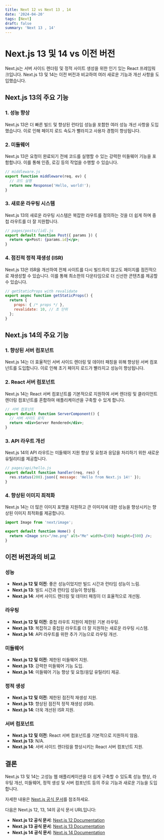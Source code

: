 ```yaml
---
title: Next 12 vs Next 13 , 14
date: '2024-04-20'
tags: [Next]
draft: false
summary: 'Next 13 , 14'
---
```



# Next.js 13 및 14 vs 이전 버전

Next.js는 서버 사이드 렌더링 및 정적 사이트 생성을 위한 인기 있는 React 프레임워크입니다. Next.js 13 및 14는 이전 버전과 비교하여 여러 새로운 기능과 개선 사항을 도입했습니다.

## Next.js 13의 주요 기능

### 1. 성능 향상
Next.js 13은 더 빠른 빌드 및 향상된 런타임 성능을 포함한 여러 성능 개선 사항을 도입했습니다. 이로 인해 페이지 로드 속도가 빨라지고 사용자 경험이 향상됩니다.

### 2. 미들웨어
Next.js 13은 요청이 완료되기 전에 코드를 실행할 수 있는 강력한 미들웨어 기능을 포함합니다. 이를 통해 인증, 로깅 등의 작업을 수행할 수 있습니다.

```jsx
// middleware.js
export function middleware(req, ev) {
  // 코드 실행
  return new Response('Hello, world!');
}
```

### 3. 새로운 라우팅 시스템
Next.js 13의 새로운 라우팅 시스템은 복잡한 라우트를 정의하는 것을 더 쉽게 하며 중첩 라우트를 더 잘 지원합니다.

```jsx
// pages/posts/[id].js
export default function Post({ params }) {
  return <p>Post: {params.id}</p>;
}
```

### 4. 점진적 정적 재생성 (ISR)
Next.js 13은 ISR을 개선하여 전체 사이트를 다시 빌드하지 않고도 페이지를 점진적으로 재생성할 수 있습니다. 이를 통해 최소한의 다운타임으로 더 신선한 콘텐츠를 제공할 수 있습니다.

```jsx
// getStaticProps with revalidate
export async function getStaticProps() {
  return {
    props: { /* props */ },
    revalidate: 10, // 초 단위
  };
}
```

## Next.js 14의 주요 기능

### 1. 향상된 서버 컴포넌트
Next.js 14는 더 효율적인 서버 사이드 렌더링 및 데이터 패칭을 위해 향상된 서버 컴포넌트를 도입합니다. 이로 인해 초기 페이지 로드가 빨라지고 성능이 향상됩니다.

### 2. React 서버 컴포넌트
Next.js 14는 React 서버 컴포넌트를 기본적으로 지원하여 서버 렌더링 및 클라이언트 렌더링 컴포넌트를 혼합하여 애플리케이션을 구축할 수 있게 합니다.

```jsx
// 서버 컴포넌트
export default function ServerComponent() {
  // 서버 사이드 로직
  return <div>Server Rendered</div>;
}
```

### 3. API 라우트 개선
Next.js 14의 API 라우트는 미들웨어 지원 향상 및 요청과 응답을 처리하기 위한 새로운 유틸리티를 제공합니다.

```jsx
// pages/api/hello.js
export default function handler(req, res) {
  res.status(200).json({ message: 'Hello from Next.js 14!' });
}
```

### 4. 향상된 이미지 최적화
Next.js 14는 더 많은 이미지 포맷을 지원하고 큰 이미지에 대한 성능을 향상시키는 향상된 이미지 최적화를 제공합니다.

```jsx
import Image from 'next/image';

export default function Home() {
  return <Image src="/me.png" alt="Me" width={500} height={500} />;
}
```

## 이전 버전과의 비교

### 성능
- **Next.js 12 및 이전**: 좋은 성능이었지만 빌드 시간과 런타임 성능이 느림.
- **Next.js 13**: 빌드 시간과 런타임 성능이 향상됨.
- **Next.js 14**: 서버 사이드 렌더링 및 데이터 패칭이 더 효율적으로 개선됨.

### 라우팅
- **Next.js 12 및 이전**: 중첩 라우트 지원이 제한된 기본 라우팅.
- **Next.js 13**: 복잡하고 중첩된 라우트를 더 잘 지원하는 새로운 라우팅 시스템.
- **Next.js 14**: API 라우트를 위한 추가 기능으로 라우팅 개선.

### 미들웨어
- **Next.js 12 및 이전**: 제한된 미들웨어 지원.
- **Next.js 13**: 강력한 미들웨어 기능 도입.
- **Next.js 14**: 미들웨어 기능 향상 및 요청/응답 유틸리티 제공.

### 정적 생성
- **Next.js 12 및 이전**: 제한된 점진적 재생성 지원.
- **Next.js 13**: 향상된 점진적 정적 재생성 (ISR).
- **Next.js 14**: 더욱 개선된 ISR 지원.

### 서버 컴포넌트
- **Next.js 12 및 이전**: React 서버 컴포넌트를 기본적으로 지원하지 않음.
- **Next.js 13**: N/A.
- **Next.js 14**: 서버 사이드 렌더링을 향상시키는 React 서버 컴포넌트 지원.

## 결론

Next.js 13 및 14는 고성능 웹 애플리케이션을 더 쉽게 구축할 수 있도록 성능 향상, 라우팅 개선, 미들웨어, 정적 생성 및 서버 컴포넌트 등의 주요 기능과 새로운 기능을 도입합니다.

자세한 내용은 [Next.js 공식 문서](https://nextjs.org/docs)를 참조하세요.


다음은 Next.js 12, 13, 14의 공식 문서 URL입니다:

- **Next.js 12 공식 문서**: [Next.js 12 Documentation](https://nextjs.org/blog/next-12)
- **Next.js 13 공식 문서**: [Next.js 13 Documentation](https://nextjs.org/blog/next-13)
- **Next.js 14 공식 문서**: [Next.js 14 Documentation](https://nextjs.org/blog/next-14)
